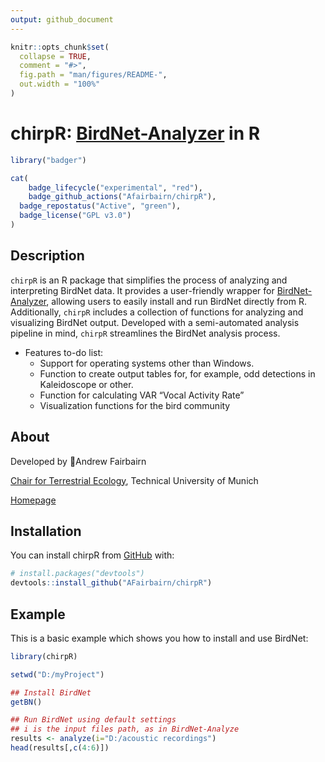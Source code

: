 ```yaml
---
output: github_document
---
```


<!-- README.md is generated from README.Rmd. Please edit that file -->

```r
knitr::opts_chunk$set(
  collapse = TRUE,
  comment = "#>",
  fig.path = "man/figures/README-",
  out.width = "100%"
)
```

# chirpR: [BirdNet-Analyzer](https://github.com/kahst/BirdNET-Analyzer) in R

<!-- badges: start -->
```r
library("badger")
```

```r
cat(
	badge_lifecycle("experimental", "red"),
	badge_github_actions("Afairbairn/chirpR"),
  badge_repostatus("Active", "green"),
  badge_license("GPL v3.0")
)
```
<!-- badges: end -->

## Description

`chirpR` is an R package that simplifies the process of analyzing and interpreting BirdNet data. It provides a user-friendly wrapper for [BirdNet-Analyzer](https://github.com/kahst/BirdNET-Analyzer), allowing users to easily install and run BirdNet directly from R. Additionally, `chirpR` includes a collection of functions for analyzing and visualizing BirdNet output. Developed with a semi-automated analysis pipeline in mind, `chirpR` streamlines the BirdNet analysis process.

* Features to-do list:
  + Support for operating systems other than Windows.
  + Function to create output tables for, for example, odd detections in Kaleidoscope or other.
  + Function for calculating VAR "Vocal Activity Rate"
  + Visualization functions for the bird community
  

## About

Developed by 🦜Andrew Fairbairn

[Chair for Terrestrial Ecology](https://www3.ls.tum.de/en/toek/home/), Technical University of Munich

[Homepage](https://afairbairn.com/)


## Installation

You can install chirpR from [GitHub](https://github.com/) with:

``` r
# install.packages("devtools")
devtools::install_github("AFairbairn/chirpR")
```

## Example

This is a basic example which shows you how to install and use BirdNet:

```r
library(chirpR)

setwd("D:/myProject")

## Install BirdNet
getBN()

## Run BirdNet using default settings
## i is the input files path, as in BirdNet-Analyze
results <- analyze(i="D:/acoustic recordings")
head(results[,c(4:6)])
```
